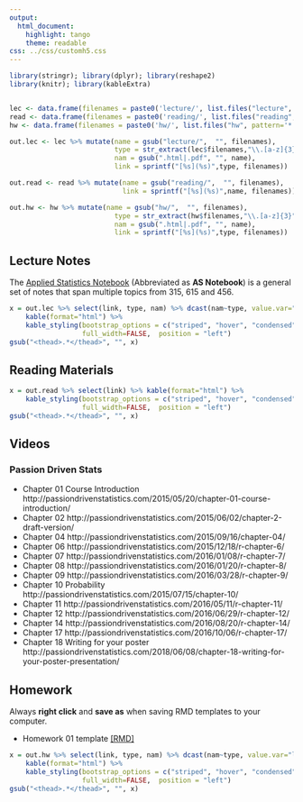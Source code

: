 ```yaml
---
output:
  html_document:
    highlight: tango
    theme: readable
css: ../css/customh5.css
---
```


```r
library(stringr); library(dplyr); library(reshape2)
library(knitr); library(kableExtra)


lec <- data.frame(filenames = paste0('lecture/', list.files("lecture", pattern='*.pdf|*.html')))
read <- data.frame(filenames = paste0('reading/', list.files("reading", pattern='*.pdf|*.html')))
hw <- data.frame(filenames = paste0('hw/', list.files("hw", pattern='*.pdf|*.html')))

out.lec <- lec %>% mutate(name = gsub("lecture/",  "", filenames), 
                          type = str_extract(lec$filenames,"\\.[a-z]{3}"),
                          nam = gsub(".html|.pdf", "", name), 
                          link = sprintf("[%s](%s)",type, filenames))

out.read <- read %>% mutate(name = gsub("reading/",  "", filenames), 
                            link = sprintf("[%s](%s)",name, filenames))

out.hw <- hw %>% mutate(name = gsub("hw/",  "", filenames), 
                          type = str_extract(hw$filenames,"\\.[a-z]{3}"),
                          nam = gsub(".html|.pdf", "", name), 
                          link = sprintf("[%s](%s)",type, filenames))
```

## Lecture Notes
The [Applied Statistics Notebook](https://norcalbiostat.github.io/AppliedStatistics_notes/index.html) (Abbreviated as **AS Notebook**) is a general set of notes that span multiple topics from 315, 615 and 456.  

```r
x = out.lec %>% select(link, type, nam) %>% dcast(nam~type, value.var="link") %>% 
    kable(format="html") %>%
    kable_styling(bootstrap_options = c("striped", "hover", "condensed", "responsive", "bordered"), 
                  full_width=FALSE,  position = "left")
gsub("<thead>.*</thead>", "", x)
```

## Reading Materials
```r
x = out.read %>% select(link) %>% kable(format="html") %>%
    kable_styling(bootstrap_options = c("striped", "hover", "condensed", "responsive" ,"bordered"), 
                  full_width=FALSE,  position = "left")
gsub("<thead>.*</thead>", "", x)
```

## Videos

### Passion Driven Stats

* Chapter 01 Course Introduction http://passiondrivenstatistics.com/2015/05/20/chapter-01-course-introduction/
* Chapter 02 http://passiondrivenstatistics.com/2015/06/02/chapter-2-draft-version/
* Chapter 04 http://passiondrivenstatistics.com/2015/09/16/chapter-04/ 
* Chapter 06 http://passiondrivenstatistics.com/2015/12/18/r-chapter-6/
* Chapter 07 http://passiondrivenstatistics.com/2016/01/08/r-chapter-7/
* Chapter 08 http://passiondrivenstatistics.com/2016/01/20/r-chapter-8/
* Chapter 09 http://passiondrivenstatistics.com/2016/03/28/r-chapter-9/
* Chapter 10 Probability http://passiondrivenstatistics.com/2015/07/15/chapter-10/ 
* Chapter 11 http://passiondrivenstatistics.com/2016/05/11/r-chapter-11/
* Chapter 12 http://passiondrivenstatistics.com/2016/06/29/r-chapter-12/
* Chapter 14 http://passiondrivenstatistics.com/2016/08/20/r-chapter-14/
* Chapter 17 http://passiondrivenstatistics.com/2016/10/06/r-chapter-17/
* Chapter 18 Writing for your poster http://passiondrivenstatistics.com/2018/06/08/chapter-18-writing-for-your-poster-presentation/




## Homework
Always **right click** and **save as** when saving RMD templates to your computer. 

* Homework 01 template [[RMD]](hw/hw01_template.Rmd)
```r
x = out.hw %>% select(link, type, nam) %>% dcast(nam~type, value.var="link") %>% 
    kable(format="html") %>%
    kable_styling(bootstrap_options = c("striped", "hover", "condensed", "responsive" ,"bordered"), 
                  full_width=FALSE,  position = "left")
gsub("<thead>.*</thead>", "", x)
```



